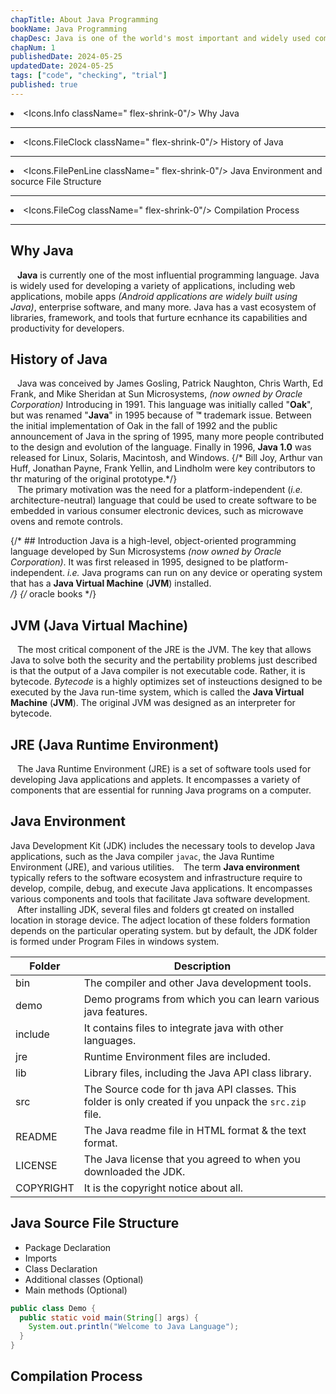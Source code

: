 ```yaml
---
chapTitle: About Java Programming 
bookName: Java Programming
chapDesc: Java is one of the world's most important and widely used computer language. Further more, it has held that distinction for many years. Unlike some other computer languages whose influence has waned with the passage of time, Java's has grown stronger. 
chapNum: 1
publishedDate: 2024-05-25
updatedDate: 2024-05-25
tags: ["code", "checking", "trial"]
published: true
---
```


<ChapIntro><li className="flex gap-3"><Icons.Info className=" flex-shrink-0"/> Why Java </li><hr className="my-2"/><li className="flex gap-3"><Icons.FileClock className=" flex-shrink-0"/> History of Java </li><hr className="my-2"/><li className="flex gap-3"><Icons.FilePenLine className=" flex-shrink-0"/> Java Environment and socurce File Structure </li><hr className="my-2"/><li className="flex gap-3"><Icons.FileCog className=" flex-shrink-0"/> Compilation Process </li></ChapIntro>

---

## Why Java
&ensp; **Java** is currently one of the most influential programming language. Java is widely used for developing a variety of applications, including web applications, mobile apps *(Android applications are widely built using Java)*, enterprise software, and many more. Java has a vast ecosystem of libraries, framework, and tools that furture ecnhance its capabilities and productivity for developers.


## History of Java
&ensp; Java was conceived by James Gosling, Patrick Naughton, Chris Warth, Ed Frank, and Mike Sheridan at Sun Microsystems, *(now owned by Oracle Corporation)* Introducing in 1991. This language was initially called "**Oak**", but was renamed "**Java**" in 1995 because of **&trade;** trademark issue. Between the initial implementation of Oak in the fall of 1992 and the public announcement of Java in the spring of 1995, many more people contributed to the design and evolution of the language. Finally in 1996, **Java 1.0** was released for Linux, Solaris, Macintosh, and Windows. {/* Bill Joy, Arthur van Huff, Jonathan Payne, Frank Yellin, and Lindholm were key contributors to thr maturing of the original prototype.*/}<br/>
&ensp; The primary motivation was the need for a platform-independent (*i.e.* architecture-neutral) language that could be used to create software to be embedded in various consumer electronic devices, such as microwave ovens and remote controls.

{/* ## Introduction
Java is a high-level, object-oriented programming language developed by Sun Microsystems *(now owned by Oracle Corporation)*. It was first released in 1995, designed to be platform-independent. *i.e.* Java programs can run on any device or operating system that has a **Java Virtual Machine** (**JVM**) installed.<br/> */}
{/* oracle books */}

## JVM (Java Virtual Machine)
&ensp; The most critical component of the JRE is the JVM. The key that allows Java to solve both the security and the pertability problems just  described is that the output of a Java compiler is not executable code. Rather, it is bytecode. *Bytecode* is a highly optimizes set of insteuctions designed to be executed by the Java run-time system, which is called the **Java Virtual Machine** (**JVM**). The original JVM was designed as an interpreter for bytecode. 


## JRE (Java Runtime Environment)
&ensp; The Java Runtime Environment (JRE) is a set of software tools used for developing Java applications and applets. It encompasses a variety of components that are essential for running Java programs on a computer.
<FigureMdx lightUrl="jre-and-jvm-java" desc="Figure of Java run-time environment and Java vertual machine"/>

## Java Environment
Java Development Kit (JDK) includes the necessary tools to develop Java applications, such as the Java compiler `javac`, the Java Runtime Environment (JRE), and various utilities. 
&ensp; The term **Java environment** typically refers to the software ecosystem and infrastructure require to develop, compile, debug, and execute Java applications. It encompasses various components and tools that facilitate Java software development.<br/>
&ensp; After installing JDK, several files and folders gt created on installed location in storage device. The adject location of these folders formation depends on the particular operating system. but by default, the JDK folder is formed under Program Files in windows system.

| Folder | Description |
| ------ | ------------ |
| bin   | The compiler and other Java development tools. |
| demo  | Demo programs from which you can learn various java features. |
| include | It contains files to integrate java with other languages. |
| jre | Runtime Environment files are included. |
| lib | Library files, including the Java API class library. |
| src | The Source code for th java API classes. This folder is only created if you unpack the `src.zip` file. |
| README | The Java readme file in HTML format & the text format. |
| LICENSE | The Java license that you agreed to when you downloaded the JDK. |
| COPYRIGHT | It is the copyright notice about all. |

## Java Source File Structure

- Package Declaration
- Imports
- Class Declaration
- Additional classes (Optional)
- Main methods (Optional)

```java title="Demo.java"
public class Demo {
  public static void main(String[] args) {
    System.out.println("Welcome to Java Language");
  }
}
```

## Compilation Process

<FigureMdx lightUrl="java-compilation-process" desc="Java Compilation Process in Different System."/>
